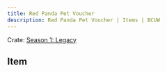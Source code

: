 ---
title: Red Panda Pet Voucher
description: Red Panda Pet Voucher | Items | BCUW
---

Crate: [Season 1: Legacy](/crates/season/s1/)

## Item
<Cdn path="2D/Legacy" name="Red Panda Pet Voucher" ext="png" />